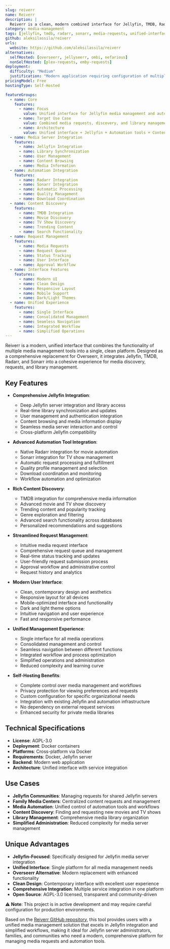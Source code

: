 ```yaml
---
slug: reiverr
name: Reiverr
description: |
  Reiverr is a clean, modern combined interface for Jellyfin, TMDB, Radarr and Sonarr that serves as a comprehensive replacement to Overseerr. It provides unified media management with request handling, content discovery, and seamless automation integration.
category: media-management
tags: [jellyfin, tmdb, radarr, sonarr, media-requests, unified-interface]
github: aleksilassila/reiverr
urls:
  website: https://github.com/aleksilassila/reiverr
alternatives:
  selfHosted: [overseerr, jellyseerr, ombi, nefarious]
  nonSelfHosted: [plex-requests, emby-requests]
deployment:
  difficulty: "Medium"
  justification: "Modern application requiring configuration of multiple services including Jellyfin, Radarr, Sonarr, and TMDB integration."
pricingModel: Free
hostingType: Self-Hosted

featureGroups:
  - name: Core
    features:
      - name: Focus
        value: Unified interface for Jellyfin media management and automation
      - name: Target Use Case
        value: Combined media requests, discovery, and library management
      - name: Architecture
        value: Unified interface + Jellyfin + Automation tools + Content discovery
  - name: Media Server Integration
    features:
      - name: Jellyfin Integration
      - name: Library Synchronization
      - name: User Management
      - name: Content Browsing
      - name: Media Information
  - name: Automation Integration
    features:
      - name: Radarr Integration
      - name: Sonarr Integration
      - name: Automatic Processing
      - name: Quality Management
      - name: Download Coordination
  - name: Content Discovery
    features:
      - name: TMDB Integration
      - name: Movie Discovery
      - name: TV Show Discovery
      - name: Trending Content
      - name: Search Functionality
  - name: Request Management
    features:
      - name: Media Requests
      - name: Request Queue
      - name: Status Tracking
      - name: User Interface
      - name: Approval Workflow
  - name: Interface Features
    features:
      - name: Modern UI
      - name: Clean Design
      - name: Responsive Layout
      - name: Mobile Support
      - name: Dark/Light Themes
  - name: Unified Experience
    features:
      - name: Single Interface
      - name: Consolidated Management
      - name: Seamless Navigation
      - name: Integrated Workflow
      - name: Simplified Operations
---
```


Reiverr is a modern, unified interface that combines the functionality of multiple media management tools into a single, clean platform. Designed as a comprehensive replacement for Overseerr, it integrates Jellyfin, TMDB, Radarr, and Sonarr into a cohesive experience for media discovery, requests, and library management.

## Key Features

- **Comprehensive Jellyfin Integration**:

  - Deep Jellyfin server integration and library access
  - Real-time library synchronization and updates
  - User management and authentication integration
  - Content browsing and media information display
  - Seamless media server interaction and control
  - Cross-platform Jellyfin compatibility

- **Advanced Automation Tool Integration**:

  - Native Radarr integration for movie automation
  - Sonarr integration for TV show management
  - Automatic request processing and fulfillment
  - Quality profile management and selection
  - Download coordination and monitoring
  - Workflow automation and optimization

- **Rich Content Discovery**:

  - TMDB integration for comprehensive media information
  - Advanced movie and TV show discovery
  - Trending content and popularity tracking
  - Genre exploration and filtering
  - Advanced search functionality across databases
  - Personalized recommendations and suggestions

- **Streamlined Request Management**:

  - Intuitive media request interface
  - Comprehensive request queue and management
  - Real-time status tracking and updates
  - User-friendly request submission process
  - Approval workflow and administrative control
  - Request history and analytics

- **Modern User Interface**:

  - Clean, contemporary design and aesthetics
  - Responsive layout for all devices
  - Mobile-optimized interface and functionality
  - Dark and light theme options
  - Intuitive navigation and user experience
  - Fast and responsive performance

- **Unified Management Experience**:

  - Single interface for all media operations
  - Consolidated management and control
  - Seamless navigation between different functions
  - Integrated workflow and process optimization
  - Simplified operations and administration
  - Reduced complexity and learning curve

- **Self-Hosting Benefits**:
  - Complete control over media management and workflows
  - Privacy protection for viewing preferences and requests
  - Custom configuration for specific organizational needs
  - Integration with existing Jellyfin and automation infrastructure
  - No dependency on external request services
  - Enhanced security for private media libraries

## Technical Specifications

- **License**: AGPL-3.0
- **Deployment**: Docker containers
- **Platforms**: Cross-platform via Docker
- **Requirements**: Docker, Jellyfin server
- **Backend**: Modern web application
- **Architecture**: Unified interface with service integration

## Use Cases

- **Jellyfin Communities**: Managing requests for shared Jellyfin servers
- **Family Media Centers**: Centralized content requests and management
- **Media Automation**: Unified control of automation tools and workflows
- **Content Discovery**: Finding and requesting new movies and TV shows
- **Library Management**: Comprehensive media library organization
- **Simplified Administration**: Reduced complexity for media server management

## Unique Advantages

- **Jellyfin-Focused**: Specifically designed for Jellyfin media server integration
- **Unified Interface**: Single platform for all media management needs
- **Overseerr Alternative**: Modern replacement with enhanced functionality
- **Clean Design**: Contemporary interface with excellent user experience
- **Comprehensive Integration**: Multiple service integration in one platform
- **Open Source**: AGPL-3.0 licensed, transparent and community-driven

⚠️ **Note**: This project is in active development and may require careful configuration for production environments.

Based on the [Reiverr GitHub repository](https://github.com/aleksilassila/reiverr), this tool provides users with a unified media management solution that excels in Jellyfin integration and simplified workflows, making it ideal for Jellyfin server administrators, families, and communities who need a modern, comprehensive platform for managing media requests and automation tools.
